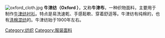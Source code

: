 [[File:oxford_cloth.jpg|thumb]]
'''牛津纺（Oxford ）'''，又称'''牛津布'''，一种织物面料，主要用于制作[[牛津纺衬衫|牛津纺衬衫]]。特点是易洗速乾、手感鬆軟、穿着舒适等。牛津纺有纯棉的，也有[[涤棉混纺|涤棉混纺]]的。牛津纺始于1900年左右。

[[Category:纺织|Category:纺织]]
[[Category:服装面料|Category:服装面料]]